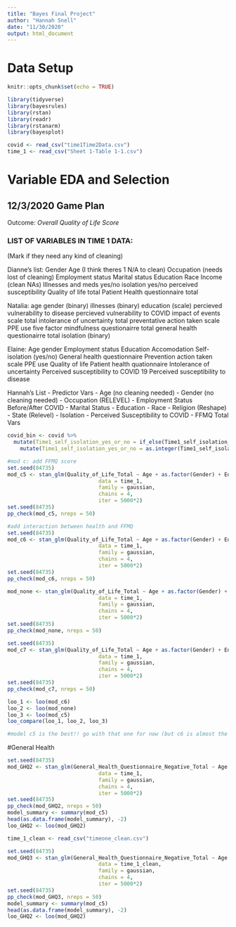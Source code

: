 ```yaml
---
title: "Bayes Final Project"
author: "Hannah Snell"
date: "11/30/2020"
output: html_document
---
```

# Data Setup 
```r
knitr::opts_chunk$set(echo = TRUE)

library(tidyverse)
library(bayesrules)
library(rstan)
library(readr)
library(rstanarm)
library(bayesplot)
```

```r
covid <- read_csv("time1Time2Data.csv")
time_1 <- read_csv("Sheet 1-Table 1-1.csv")
```


# Variable EDA and Selection  

## 12/3/2020 Game Plan

Outcome: _Overall Quality of Life Score_

### LIST OF VARIABLES IN TIME 1 DATA: 
(Mark if they need any kind of cleaning)



Dianne's list:
Gender
Age (I think theres 1 N/A to clean)
Occupation (needs lost of cleaning)
Employment status
Marital status
Education
Race
Income (clean NAs)
Illnesses and meds yes/no
isolation yes/no
perceived susceptibility
Quality of life total
Patient Health questionnaire total



Natalia:
age 
gender (binary)
illnesses (binary)
education (scale)
percieved vulnerability to disease
percieved vulnerability to COVID
impact of events scale total
intolerance of uncertainty total
preventative action taken scale PPE use
five factor mindfulness questionairre total
general health questionairre total
isolation (binary)

Elaine: 
Age
gender 
Employment status
Education 
Accomodation 
Self-isolation (yes/no)
General health questionnaire 
Prevention action taken scale PPE use 
Quality of life 
Patient health quationnaire 
Intolerance of uncertainty 
Perceived susceptibility to COVID 19 
Perceived susceptibility to disease 

Hannah's List - Predictor Vars
- Age (no cleaning needed)
- Gender (no cleaning needed) 
- Occupation (RELEVEL)
- Employment Status Before/After COVID
- Marital Status
- Education
- Race
- Religion (Reshape)
- State (Relevel)
- Isolation
- Perceived Susceptibility to COVID
- FFMQ Total Vars 



```r
covid_bin <- covid %>%
  mutate(Time1_self_isolation_yes_or_no = if_else(Time1_self_isolation_yes_or_no == '1', '0', '1')) %>%
    mutate(Time1_self_isolation_yes_or_no = as.integer(Time1_self_isolation_yes_or_no))
```

```r
#mod c: add FFMQ score
set.seed(84735)
mod_c5 <- stan_glm(Quality_of_Life_Total ~ Age + as.factor(Gender) + Education + Intolerance_of_Uncertainty_Total + FFMQtotal + Patient_Health_Questionnaire_Total + Illnesses + General_Health_Questionnaire_Negative_Total + Perceived_Vulnerability_to_Disease_Total + Patient_Health_Questionnaire_Total*General_Health_Questionnaire_Negative_Total + Patient_Health_Questionnaire_Total*Illnesses + Illnesses*General_Health_Questionnaire_Negative_Total,
                             data = time_1,
                             family = gaussian,
                             chains = 4,
                             iter = 5000*2)
set.seed(84735)
pp_check(mod_c5, nreps = 50)

#add interaction between health and FFMQ
set.seed(84735)
mod_c6 <- stan_glm(Quality_of_Life_Total ~ Age + as.factor(Gender) + Education + Intolerance_of_Uncertainty_Total + FFMQtotal + Patient_Health_Questionnaire_Total + Illnesses + General_Health_Questionnaire_Negative_Total + Perceived_Vulnerability_to_Disease_Total + Patient_Health_Questionnaire_Total*General_Health_Questionnaire_Negative_Total + Patient_Health_Questionnaire_Total*Illnesses + Illnesses*General_Health_Questionnaire_Negative_Total + Intolerance_of_Uncertainty_Total*FFMQtotal,
                             data = time_1,
                             family = gaussian,
                             chains = 4,
                             iter = 5000*2)
set.seed(84735)
pp_check(mod_c6, nreps = 50)

mod_none <- stan_glm(Quality_of_Life_Total ~ Age + as.factor(Gender) + Education + Intolerance_of_Uncertainty_Total + FFMQtotal + Patient_Health_Questionnaire_Total + Illnesses + General_Health_Questionnaire_Negative_Total + Perceived_Vulnerability_to_Disease_Total,
                             data = time_1,
                             family = gaussian,
                             chains = 4,
                             iter = 5000*2)
set.seed(84735)
pp_check(mod_none, nreps = 50)

set.seed(84735)
mod_c7 <- stan_glm(Quality_of_Life_Total ~ Age + as.factor(Gender) + Education + Intolerance_of_Uncertainty_Total + FFMQtotal + Patient_Health_Questionnaire_Total + Illnesses + General_Health_Questionnaire_Negative_Total + Perceived_Vulnerability_to_Disease_Total + Patient_Health_Questionnaire_Total*General_Health_Questionnaire_Negative_Total + Patient_Health_Questionnaire_Total*Illnesses + Illnesses*General_Health_Questionnaire_Negative_Total +  Occupation,
                             data = time_1,
                             family = gaussian,
                             chains = 4,
                             iter = 5000*2)
set.seed(84735)
pp_check(mod_c7, nreps = 50)

loo_1 <- loo(mod_c6)
loo_2 <- loo(mod_none)
loo_3 <- loo(mod_c5)
loo_compare(loo_1, loo_2, loo_3)

#model c5 is the best!! go with that one for now (but c6 is almost the same)
```


#General Health

```r
set.seed(84735)
mod_GHQ2 <- stan_glm(General_Health_Questionnaire_Negative_Total ~ Age + as.factor(Gender) + Education + Intolerance_of_Uncertainty_Total + FFMQtotal + Patient_Health_Questionnaire_Total + Illnesses + Perceived_Vulnerability_to_Disease_Total + Quality_of_Life_Total,
                             data = time_1,
                             family = gaussian,
                             chains = 4,
                             iter = 5000*2)
set.seed(84735)
pp_check(mod_GHQ2, nreps = 50)
model_summary <- summary(mod_c5)
head(as.data.frame(model_summary), -2)
loo_GHQ2 <- loo(mod_GHQ2)
```

```r
time_1_clean <- read_csv("timeone_clean.csv")

set.seed(84735)
mod_GHQ3 <- stan_glm(General_Health_Questionnaire_Negative_Total ~ Age + as.factor(Gender) + Education + Intolerance_of_Uncertainty_Total + FFMQtotal + Patient_Health_Questionnaire_Total + Illnesses + Perceived_Vulnerability_to_Disease_Total + Quality_of_Life_Total + Occupation,
                             data = time_1_clean,
                             family = gaussian,
                             chains = 4,
                             iter = 5000*2)
set.seed(84735)
pp_check(mod_GHQ3, nreps = 50)
model_summary <- summary(mod_c5)
head(as.data.frame(model_summary), -2)
loo_GHQ2 <- loo(mod_GHQ2)
```


